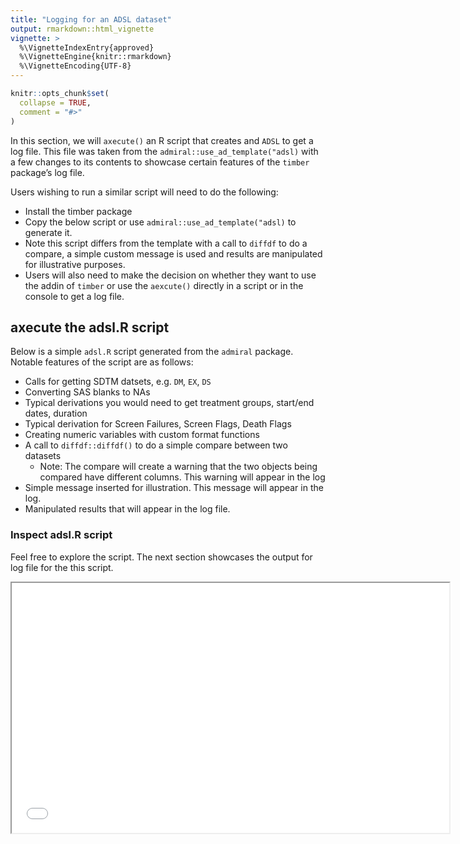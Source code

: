 ```yaml
---
title: "Logging for an ADSL dataset"
output: rmarkdown::html_vignette
vignette: >
  %\VignetteIndexEntry{approved}
  %\VignetteEngine{knitr::rmarkdown}
  %\VignetteEncoding{UTF-8}
---
```


```r
knitr::opts_chunk$set(
  collapse = TRUE,
  comment = "#>"
)
```


In this section, we will `axecute()` an  R script that creates and `ADSL` to get a log file.  This file was taken from the `admiral::use_ad_template("adsl)` with a few changes to its contents
to showcase certain features of the `timber` package's log file.

Users wishing to run a similar script will need to do the following:

* Install the timber package 
* Copy the below script or use `admiral::use_ad_template("adsl)` to generate it.
* Note this script differs from the template with a call to `diffdf` to do a compare,
a simple custom message is used and results are manipulated for illustrative purposes.  
* Users will also need to make the decision on whether they want to use the addin of 
`timber` or use the `aexcute()` directly in a script or in the console to get a log file.

## axecute the adsl.R script

Below is a simple `adsl.R` script generated from the `admiral` package.  Notable features of the script are as follows:

* Calls for getting SDTM datsets, e.g. `DM`, `EX`, `DS`
* Converting SAS blanks to NAs 
* Typical derivations you would need to get treatment groups, start/end dates, duration
* Typical derivation for Screen Failures, Screen Flags, Death Flags
* Creating numeric variables with custom format functions
* A call to  `diffdf::diffdf()` to do a simple compare between two datasets
   * Note: The compare will create a warning that the two objects being compared have different columns.  This warning will appear in the log
* Simple message inserted for illustration.  This message will appear in the log.
* Manipulated results that will appear in the log file.

### Inspect adsl.R script

Feel free to explore the script.  The next section showcases the output for log file for the 
this script.

<iframe width="700" height="400" src='adsl_script.html'/>

<br>

**NOTE:**  Users can do the following to axecute their script:

1.  Use the addin
2.  Use `timber::axecute("file.R")` directly in their script [See Vignette TODO]
3.  Use `timber::axecute("file.R")` in the console
4.  Use `timber::axecute("file.R")` in a batch script [See Vignette TODO]


## Log Output adsl.R

1. timber Metadata and User and File Information, of the log contains information about the version of timber used to create this log as well as user and file information.
2. Session Information, Packages , External software, Masked Functions, Used Package and Functions and Program Run Time Information of the log file contains information for everything used to run the R script.  We believe this information suffices to re-create the environment needed for re-running the script.
3. Errors and Warnings and Messages, Output, and Result are the final sections of the log file.  Please note the following
   * Warning from the comparison file.
   * Message sent from the script to the log file
   * Results appeneded to the file

<iframe width="700" height="400" src='adsl_log.html'/>

### Comparison between Production and QC datasets

For illustrative purposes, we have included the comparison file between the two datasets.  Here we can see that `diffdf::diffdf()` correctly picked up the differences in the dataset.  The log file picked up the warning from `diffdf::diffdf()` and placed it in the appropriate section of the above log file.

<iframe width="700" height="250" src='adsl_lst.html'/>
